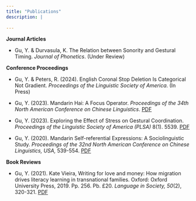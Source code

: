 ```yaml
---
title: "Publications"
description: |
  
---
```


**Journal Articles**

* Gu, Y. & Durvasula, K. The Relation between Sonority and Gestural Timing. _Journal of Phonetics_. (Under Review) 


**Conference Proceedings**

* Gu, Y. & Peters, R. (2024). English Coronal Stop Deletion Is Categorical Not Gradient. _Proceedings of the Linguistic Society of America_. (In Press) 

* Gu, Y. (2023). Mandarin Hai: A Focus Operator. _Proceedings of the 34th North American Conference on Chinese Linguistics_. [PDF](publications/Gu_Mandarin_HAI.pdf)


* Gu, Y. (2023). Exploring the Effect of Stress on Gestural Coordination. _Proceedings of the Linguistic Society of America (PLSA)_ 8(1). 5539. [PDF](publications/LSA_prd_23.pdf)

* Gu, Y. (2020). Mandarin Self-referential Expressions: A Sociolinguistic Study. _Proceedings of the 32nd North American Conference on Chinese Linguistics, USA,_ 539-554. [PDF](publications/Pro_NACCL32_Part05_42_Gu_P539.pdf)

**Book Reviews**

* Gu, Y. (2021). Kate Vieira, Writing for love and money: How migration drives literacy learning in transnational families. Oxford: Oxford University Press, 2019. Pp. 256. Pb. £20. _Language in Society, 50_(2), 320-321. [PDF](publications/kate_vieira_writing_for_love_and_money.pdf)



